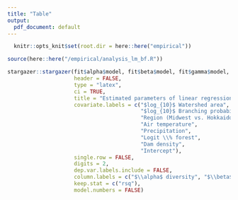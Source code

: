 ```yaml
---
title: "Table"
output:
  pdf_document: default
---
```


```r
  
  knitr::opts_knit$set(root.dir = here::here("empirical"))

```


```r

source(here::here("/empirical/analysis_lm_bf.R"))

stargazer::stargazer(fit$alpha$model, fit$beta$model, fit$gamma$model,
                     header = FALSE,
                     type = "latex",
                     ci = TRUE,
                     title = "Estimated parameters of linear regression models explaining fish species richness in Hokkaido (Japan) and Midwest (US) regions. The 95\\% confidence intervals are shown in parenthesis. Dependent variables were log-10 transformed. Environmental variables (air temperature, precipitation, logit \\% forest, dam density) are deviations from the regional averages and were standardized to a mean of zero and a standard deviation of one prior to the analysis.",
                     covariate.labels = c("$log_{10}$ Watershed area",
                                          "$log_{10}$ Branching probability",
                                          "Region (Midwest vs. Hokkaido)",
                                          "Air temperature",
                                          "Precipitation",
                                          "Logit \\% forest",
                                          "Dam density",
                                          "Intercept"),
                     single.row = FALSE,
                     digits = 2,
                     dep.var.labels.include = FALSE,
                     column.labels = c("$\\alpha$ diversity", "$\\beta$ diversity", "$\\gamma$ diversity"),
                     keep.stat = c("rsq"),
                     model.numbers = FALSE)

```



